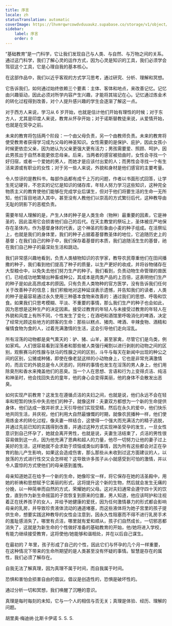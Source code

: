 ```yaml
---
title: 序言
locale: zh
statusTranslation: automatic
coverImage: https://lhvmrqwrcowdvduuaukz.supabase.co/storage/v1/object/public/strapi-uploads/small_cover-educacion-fundamental.webp-2d51a7828a2b1309555be27f7e2a61a0.webp
sidebar:
    label: 序言
    order: 0
---
```

“基础教育”是一门科学，它让我们发现自己与人类、与自然、与万物之间的关系。通过这门科学，我们了解心灵的运作方式，因为心灵是知识的工具，我们必须学会驾驭这个工具，它是心理自我的基本核心。

在这部作品中，我们以近乎客观的方式学习思考，通过研究、分析、理解和冥想。

它告诉我们，如何通过始终依赖三个要素：主体、客体和地点，来改善记忆。记忆由兴趣驱动，因此必须对所学内容产生兴趣，才能将其铭记在心。记忆通过炼金术的转化过程得到改善，对个人提升感兴趣的学生会逐渐了解这一点。

对于西方人来说，学习从 6 岁开始，也就是估计他们开始有理性的时候；对于东方人，尤其是印度人来说，教育从怀孕开始；对于诺斯替教徒来说，从爱情开始，也就是在受孕之前。

未来的教育将包括两个阶段：一个由父母负责，另一个由教师负责。未来的教育将使受教育者获得学习成为父母的神圣知识。女性需要的是保护、庇护，因此女孩小时候更依恋父亲，因为她认为父亲更强大更有活力；男孩需要爱、照顾、呵护，因此男孩出于自然本能更依恋母亲。后来，当两者的感官被扭曲时，女性会寻找一个好归宿，或者一个爱她的男人，而她才是应该付出爱的人；而男性会寻找一个有生活来源或有职业的女性；对于另一些人来说，外貌和身材是他们感官的主要考量。

令人惊讶的是教科书，每部作品都有成千上万的问题，作者以书面形式回答，让学生死记硬背，不忠实的记忆是知识的储存库，年轻人努力学习这些知识，这种完全物质主义的教育使他们能够在完成学业后谋生，但对于他们将要生活的生命一无所知，他们盲目地进入其中，甚至没有人教他们以崇高的方式繁衍后代，这种教导由无耻的阴影下的恶棍负责。

需要年轻人理解的是，产生人体的种子是人类生命（物种）最重要的因素，它是神圣的，因此滥用它会损害他们自己的后代。在天主教堂的祭坛上，圣体被庄严地保存在圣体内，作为基督身体的代表，这个神圣的形象由小麦的种子组成。在活祭坛上，也就是我们的身体里，我们的种子占据着基督教圣体的地位，它追随历史上的基督；在我们自己的种子中，我们保存着基督的本质，我们追随活生生的基督，祂在我们自己种子的最深处生活和跳动。

我们非常感兴趣地看到，负责人类植物知识的农学家，教导农民尊重他们在田间播撒的种子，我们看到他们提高了种子的质量，以生产更好的收成，并将谷物储存在大型粮仓中，以免失去他们努力生产的种子。我们看到，负责动物生命管理的兽医们，已经成功地繁殖出种畜或种公，其成本是肉类产品的上百倍，这表明他们生产的种子是如此高昂成本的原因。只有负责人类物种的官方医学，没有告诉我们任何关于改善种子的信息；我们积极地对这种延误表示遗憾，并告知我们的读者，人类的种子是最容易通过永久使用三种基本食物来改善的：通过我们的思想、呼吸和饮食。如果我们只思考模糊、平淡、不重要的事情，那么我们生产的种子也会如此，因为思想是这种生产的决定因素。接受过教育的年轻人与未接受过教育的年轻人在外貌和风度上有所不同，个性发生了变化；在酒吧和酒馆里呼吸消化的啤酒，决定了经常光顾这些地方的顾客的生命：那些以糕点、猪肉、啤酒、辛辣食物、酒精和催情食物为食的人，过着充满激情的生活，这会引导他们走向淫乱。

所有淫荡的动物都是臭气熏天的：驴、猪、山羊，甚至家禽，尽管它们是鸟类，例如家鸡。人们很容易看到淫荡者和那些被人类强行阉割以进行剥削的动物之间的区别，观察赛马的性腺与驮马的性腺之间的区别，斗牛与每天在新闻中出现的种公之间的区别，公猪或种猪，即使在像老鼠这样的小动物身上，它也是非常充满激情的，而且它的外貌总是令人厌恶的，同样的事情也发生在淫荡的男人身上，他们用除臭剂和香水来掩盖他们的恶臭。当一个人在思想、言语和行为上变得贞洁、纯洁和神圣时，他会找回失去的童年，他的身心会变得美丽，他的身体不会散发出恶臭。

如何实现产前教育？这发生在遵循贞洁的夫妇之间，也就是说，他们永远不会在轻率和短暂的快乐中失去他们的种子，就像这样：夫妻双方都想为一个新的生命提供身体，他们达成一致并祈求上天引导他们实现受精，然后在永久的爱中，他们快乐地共同生活，并庆祝，他们利用大自然最慷慨的时期，就像农民播种一样，他们使用炼金术的转化过程，像夫妻一样结合，这使得一个强大而充满活力的精子逃脱，并通过先前已知的实践得到改善，并通过这种方式实现神圣受孕的发生，一旦女性意识到自己怀孕了，她就会离开男性，也就是说，夫妻生活结束了，贞洁的男性很容易做到这一点，因为他充满了恩典和超人的力量，他尽一切努力让他的妻子过上美好的生活，这样她就不会求助于烦恼或类似的事情，因为所有这些都会对正在孕育的胎儿产生影响，如果这会造成伤害，那么那些从未收到过这方面建议的人，以放荡的方式进行性交又会怎样呢？这导致许多孩子从小就感受到可怕的激情，并以令人震惊的方式使他们的母亲感到羞愧。

母亲知道她正在给予一个新的生命，她像珍宝一样，将它保存在她的活圣殿中，用她的祈祷和思想赋予它美丽的形式，这将提升这个新的生物，然后就会发生无痛的分娩，以一种简单而自然的方式，荣耀她的父母。这对夫妇通常会遵守四十天的饮食，直到作为新生命摇篮的子宫恢复到原来的位置，男人知道，他应该呵护和注视着正在抚养孩子的女人，并给予她健康的爱抚，因为任何激情暴力的形式都会影响母亲的乳房，并导致珍贵液体流动的通道堵塞，而这些液体将为她子宫里的孩子提供生命，想要实践这种教导的女性会注意到，因永久性阻塞而不得不进行乳房手术的羞耻感消失了。哪里有贞洁，哪里就有爱和顺从，孩子们自然成长，一切邪恶都消失了，这就是为新生命的个性做好准备的基础教育的开始，他/她将进入学校，有能力继续接受教育，这将使他/她能够和谐相处，并在以后自己谋生。

在最初的 7 年里，孩子形成了自己的个性，因此它们与怀孕的几个月一样重要，在这种情况下带来的生命所期望的是人类甚至没有怀疑的事情。智慧是存在的属性，我们必须了解存在。

自我无法了解真理，因为真理不属于时间，而自我属于时间。

恐惧和害怕会损害自由的倡议。倡议是创造性的，恐惧是破坏性的。

通过分析一切和冥想，我们唤醒了沉睡的意识。

真理是每时每刻的未知，它与一个人的相信与否无关；真理是体验、经历、理解的问题。

胡里奥·梅迪纳·比斯卡伊诺
S. S. S.

